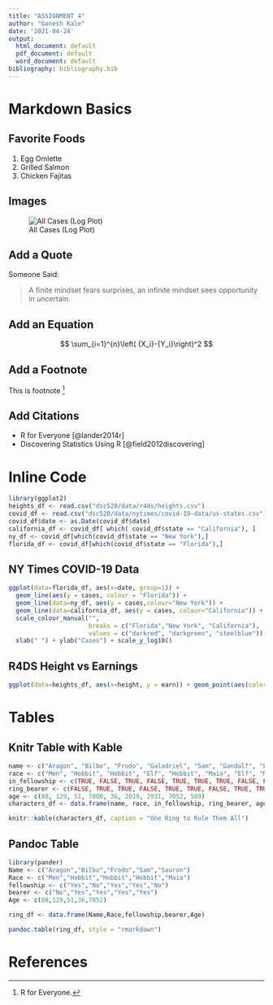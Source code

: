 ```yaml
---
title: "ASSIGNMENT 4"
author: "Ganesh Kale"
date: '2021-04-24'
output:
  html_document: default
  pdf_document: default
  word_document: default
bibliography: bibliography.bib
---
```


# Markdown Basics

## Favorite Foods
1. Egg Omlette
2. Grilled Salmon
3. Chicken Fajitas

## Images

![All Cases (Log Plot)](dsc520/completed/assignment04/plots/10-all-cases-log.png)

## Add a Quote

Someone Said:

> A finite mindset fears surprises, an infinite mindset sees opportunity in uncertain.

## Add an Equation

$$
  \sum_{i=1}^{n}\left( {X_i}-{Y_i}\right)^2
$$

## Add a Footnote
This is footnote
^[R for Everyone.]

## Add Citations

* R for Everyone [@lander2014r]
* Discovering Statistics Using R [@field2012discovering]

# Inline Code
``` r
library(ggplot2)
heights_df <- read.csv("dsc520/data/r4ds/heights.csv")
covid_df <- read.csv("dsc520/data/nytimes/covid-19-data/us-states.csv")
covid_df$date <- as.Date(covid_df$date)
california_df <- covid_df[ which( covid_df$state == "California"), ]
ny_df <- covid_df[which(covid_df$state == "New York"),]
florida_df <- covid_df[which(covid_df$state == "Florida"),]
```

## NY Times COVID-19 Data
```r
ggplot(data=florida_df, aes(x=date, group=1)) +
  geom_line(aes(y = cases, colour = "Florida")) +
  geom_line(data=ny_df, aes(y = cases,colour="New York")) +
  geom_line(data=california_df, aes(y = cases, colour="California")) +
  scale_colour_manual("",
                      breaks = c("Florida","New York", "California"),
                      values = c("darkred", "darkgreen", "steelblue")) +
  xlab(" ") + ylab("Cases") + scale_y_log10()
```

## R4DS Height vs Earnings
```r
ggplot(data=heights_df, aes(x=height, y = earn)) + geom_point(aes(color = sex)) + xlab("Height (Inches)") + ylab("Earnings (Dollars) ") + ggtitle("Height vs Earnings")
```
# Tables

## Knitr Table with Kable
```r
name <- c("Aragon", "Bilbo", "Frodo", "Galadriel", "Sam", "Gandalf", "Legolas", "Sauron", "Gollum")
race <- c("Men", "Hobbit", "Hobbit", "Elf", "Hobbit", "Maia", "Elf", "Maia", "Hobbit")
in_fellowship <- c(TRUE, FALSE, TRUE, FALSE, TRUE, TRUE, TRUE, FALSE, FALSE)
ring_bearer <- c(FALSE, TRUE, TRUE, FALSE, TRUE, TRUE, FALSE, TRUE, TRUE)
age <- c(88, 129, 51, 7000, 36, 2019, 2931, 7052, 589)
characters_df <- data.frame(name, race, in_fellowship, ring_bearer, age)

knitr::kable(characters_df, caption = "One Ring to Rule Them All")
```
## Pandoc Table
```r
library(pander)
Name <- c("Aragon","Bilbo","Frodo","Sam","Sauron")
Race <- c("Men","Hobbit","Hobbit","Hobbit","Maia")
fellowship <- c("Yes","No","Yes","Yes","No")
bearer <- c("No","Yes","Yes","Yes","Yes")
Age <- c(88,129,51,36,7052)

ring_df <- data.frame(Name,Race,fellowship,bearer,Age)

pandoc.table(ring_df, style = "rmarkdown")

```
# References